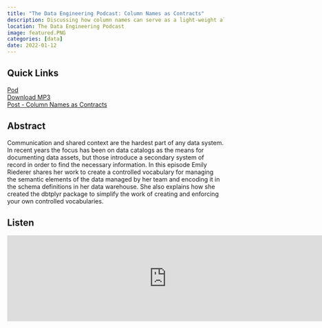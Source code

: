```yaml
---
title: "The Data Engineering Podcast: Column Names as Contracts"
description: Discussing how column names can serve as a light-weight alternative to data catalogs and contracts and how to implement this approach with dbtplyr
location: The Data Engineering Podcast
image: featured.PNG
categories: [data]
date: 2022-01-12
---
```


:::{.panel-tabset}

## Quick Links

<span><i class = 'bi bi-play'></i> [Pod](https://www.dataengineeringpodcast.com/controlled-vocabulary-with-dbtplyr-episode-252/) </span>    
<span><i class="bi bi-download"></i>[Download MP3](tdep_col-name-contracts.mp3)</span>    
<span><i class = 'bi bi-pencil'></i> [Post - Column Names as Contracts](/post/column-name-contracts/) </span>    

## Abstract 

Communication and shared context are the hardest part of any data system. In recent years the focus has been on data catalogs as the means for documenting data assets, but those introduce a secondary system of record in order to find the necessary information. In this episode Emily Riederer shares her work to create a controlled vocabulary for managing the semantic elements of the data managed by her team and encoding it in the schema definitions in her data warehouse. She also explains how she created the dbtplyr package to simplify the work of creating and enforcing your own controlled vocabularies.

## Listen

<iframe src="https://player.fireside.fm/v2/fE6B9ALy+6SCH5nMW?theme=dark" width="740" height="200" frameborder="0" scrolling="no"></iframe>

:::




